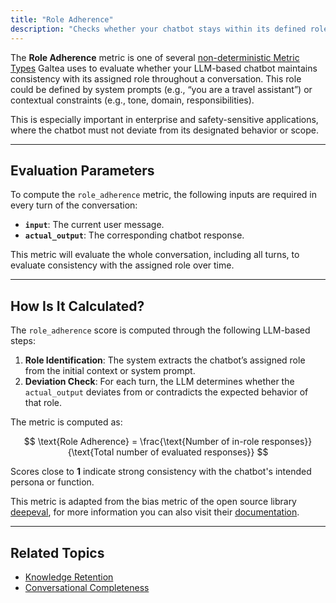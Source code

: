 ```yaml
---
title: "Role Adherence"
description: "Checks whether your chatbot stays within its defined role across the entire conversation."
---
```


The **Role Adherence** metric is one of several [non-deterministic Metric Types](/concepts/metric-type) Galtea uses to evaluate whether your LLM-based chatbot maintains consistency with its assigned role throughout a conversation. This role could be defined by system prompts (e.g., “you are a travel assistant”) or contextual constraints (e.g., tone, domain, responsibilities).

This is especially important in enterprise and safety-sensitive applications, where the chatbot must not deviate from its designated behavior or scope.

---

## Evaluation Parameters

To compute the `role_adherence` metric, the following inputs are required in every turn of the conversation:

- **`input`**: The current user message.
- **`actual_output`**: The corresponding chatbot response.

This metric will evaluate the whole conversation, including all turns, to evaluate consistency with the assigned role over time.

---

## How Is It Calculated?

The `role_adherence` score is computed through the following LLM-based steps:

1. **Role Identification**: The system extracts the chatbot’s assigned role from the initial context or system prompt.
2. **Deviation Check**: For each turn, the LLM determines whether the `actual_output` deviates from or contradicts the expected behavior of that role.

The metric is computed as:

$$
\text{Role Adherence} = \frac{\text{Number of in-role responses}}{\text{Total number of evaluated responses}}
$$

Scores close to **1** indicate strong consistency with the chatbot's intended persona or function.

<Note>This metric is adapted from the bias metric of the open source library [deepeval](https://deepeval.com/), for more information you can also visit their [documentation](https://deepeval.com/docs/metrics-role-adherence).</Note>

---

## Related Topics

- [Knowledge Retention](/concepts/metric-type/knowledge-retention)
- [Conversational Completeness](/concepts/metric-type/conversational-completeness)